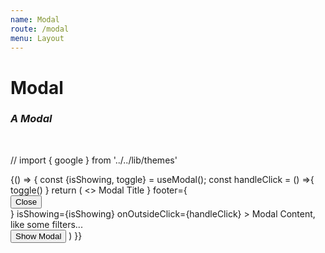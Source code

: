 ```yaml
---
name: Modal
route: /modal
menu: Layout
---
```


<h1 style={{ margin: '0px' }}>Modal</h1>
<h3 style={{ margin: '0px' }}><em>A Modal</em></h3>

<br />

// import { google } from '../../lib/themes'

<Playground>
  {() => {
    const {isShowing, toggle} = useModal();
    const handleClick = () =>{
    toggle()
    }
    return (
      <>
      <Motor config={config}>
        <Modal 
          header={
            <div style={{fontSize: '20px', fontWeight: 'bold'}}>
              Modal Title
            </div>
          }
          footer={
            <div style={{ display: 'flex', justifyContent: 'flex-end'}}>
            <Button width='100px' onClick={toggle}>Close</Button>
            </div>
          }
          isShowing={isShowing}
          onOutsideClick={handleClick}
        >
          Modal Content, like some filters...
          <div style={{ display:'flex', height:'50px', padding:'20px 0px' }}>
          <Filter
            label='Province'
            dimension={['province']}
            size='small'
          />
          <Filter
            label='Country'
            dimension={['country']}
            size='small'
          />
          <Filter
            label='Region'
            dimension={['region_1']}
            size='small'
          />
          </div>
        </Modal>
        <Button onClick={toggle}>Show Modal</Button>
      </Motor>
      </>
    )
  }}
</Playground>

